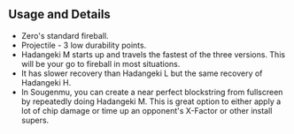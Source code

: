 ## Usage and Details

- Zero's standard fireball.
- Projectile - 3 low durability points.
- Hadangeki M starts up and travels the fastest of the three versions. This will be your go to fireball in most situations.
- It has slower recovery than Hadangeki L but the same recovery of Hadangeki H.
- In Sougenmu, you can create a near perfect blockstring from fullscreen by repeatedly doing Hadangeki M. This is great option to either apply a lot of chip damage or time up an
  opponent's X-Factor or other install supers.
